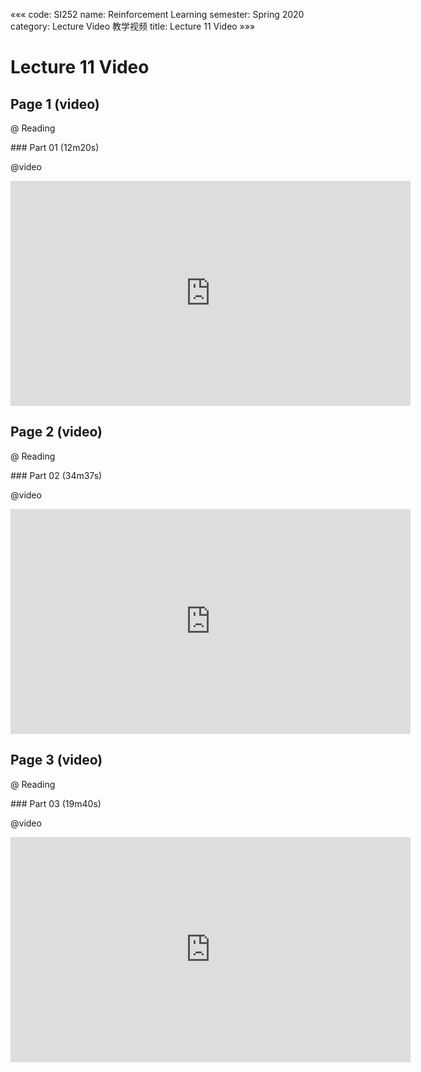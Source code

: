 «««
code: SI252
name: Reinforcement Learning
semester: Spring 2020
category: Lecture Video 教学视频
title: Lecture 11 Video
»»»

# Lecture 11 Video

## Page 1 (video)

@ Reading

<div class="markdown-body">
### Part 01 (12m20s)
</div>

@video

<iframe src="https://watchsb.com/e/gtyamzjo1mfu.html" frameborder=0 marginwidth=0 marginheight=0 scrolling=no width=640 height=360 allowfullscreen></iframe>


## Page 2 (video)

@ Reading

<div class="markdown-body">
### Part 02 (34m37s)
</div>

@video

<iframe src="https://watchsb.com/e/hgrwoj5klxqj.html" frameborder=0 marginwidth=0 marginheight=0 scrolling=no width=640 height=360 allowfullscreen></iframe>


## Page 3 (video)

@ Reading

<div class="markdown-body">
### Part 03 (19m40s)
</div>

@video

<iframe src="https://watchsb.com/e/fwbzm1fcr4dy.html" frameborder=0 marginwidth=0 marginheight=0 scrolling=no width=640 height=360 allowfullscreen></iframe>


